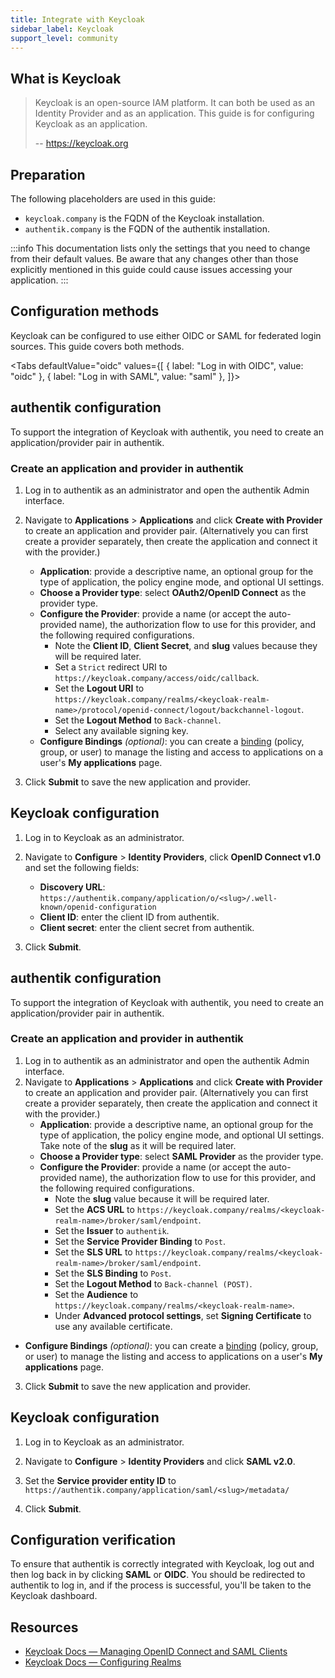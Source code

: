 ```yaml
---
title: Integrate with Keycloak
sidebar_label: Keycloak
support_level: community
---
```



## What is Keycloak

> Keycloak is an open-source IAM platform. It can both be used as an Identity Provider and as an application. This guide is for configuring Keycloak as an application.
>
> -- https://keycloak.org

## Preparation

The following placeholders are used in this guide:

- `keycloak.company` is the FQDN of the Keycloak installation.
- `authentik.company` is the FQDN of the authentik installation.

:::info
This documentation lists only the settings that you need to change from their default values. Be aware that any changes other than those explicitly mentioned in this guide could cause issues accessing your application.
:::

## Configuration methods

Keycloak can be configured to use either OIDC or SAML for federated login sources. This guide covers both methods.

<Tabs
  defaultValue="oidc"
  values={[
    { label: "Log in with OIDC", value: "oidc" },
    { label: "Log in with SAML", value: "saml" },
  ]}>
  <TabItem value="oidc">

## authentik configuration

To support the integration of Keycloak with authentik, you need to create an application/provider pair in authentik.

### Create an application and provider in authentik

1. Log in to authentik as an administrator and open the authentik Admin interface.
2. Navigate to **Applications** > **Applications** and click **Create with Provider** to create an application and provider pair. (Alternatively you can first create a provider separately, then create the application and connect it with the provider.)
    - **Application**: provide a descriptive name, an optional group for the type of application, the policy engine mode, and optional UI settings.
    - **Choose a Provider type**: select **OAuth2/OpenID Connect** as the provider type.
    - **Configure the Provider**: provide a name (or accept the auto-provided name), the authorization flow to use for this provider, and the following required configurations.
        - Note the **Client ID**, **Client Secret**, and **slug** values because they will be required later.
        - Set a `Strict` redirect URI to `https://keycloak.company/access/oidc/callback`.
        - Set the **Logout URI** to `https://keycloak.company/realms/<keycloak-realm-name>/protocol/openid-connect/logout/backchannel-logout`.
        - Set the **Logout Method** to `Back-channel`.
        - Select any available signing key.
    - **Configure Bindings** _(optional)_: you can create a [binding](/docs/add-secure-apps/flows-stages/bindings/) (policy, group, or user) to manage the listing and access to applications on a user's **My applications** page.

3. Click **Submit** to save the new application and provider.

## Keycloak configuration

1. Log in to Keycloak as an administrator.
2. Navigate to **Configure** > **Identity Providers**, click **OpenID Connect v1.0** and set the following fields:
    - **Discovery URL**: `https://authentik.company/application/o/<slug>/.well-known/openid-configuration`
    - **Client ID**: enter the client ID from authentik.
    - **Client secret**: enter the client secret from authentik.

3. Click **Submit**.

  </TabItem>
  <TabItem value="saml">

## authentik configuration

To support the integration of Keycloak with authentik, you need to create an application/provider pair in authentik.

### Create an application and provider in authentik

1. Log in to authentik as an administrator and open the authentik Admin interface.
2. Navigate to **Applications** > **Applications** and click **Create with Provider** to create an application and provider pair. (Alternatively you can first create a provider separately, then create the application and connect it with the provider.)
    - **Application**: provide a descriptive name, an optional group for the type of application, the policy engine mode, and optional UI settings. Take note of the **slug** as it will be required later.
    - **Choose a Provider type**: select **SAML Provider** as the provider type.
    - **Configure the Provider**: provide a name (or accept the auto-provided name), the authorization flow to use for this provider, and the following required configurations.
        - Note the **slug** value because it will be required later.
        - Set the **ACS URL** to `https://keycloak.company/realms/<keycloak-realm-name>/broker/saml/endpoint`.
        - Set the **Issuer** to `authentik`.
        - Set the **Service Provider Binding** to `Post`.
        - Set the **SLS URL** to `https://keycloak.company/realms/<keycloak-realm-name>/broker/saml/endpoint`.
        - Set the **SLS Binding** to `Post`.
        - Set the **Logout Method** to `Back-channel (POST)`.
        - Set the **Audience** to `https://keycloak.company/realms/<keycloak-realm-name>`.
        - Under **Advanced protocol settings**, set **Signing Certificate** to use any available certificate.

- **Configure Bindings** _(optional)_: you can create a [binding](/docs/add-secure-apps/flows-stages/bindings/) (policy, group, or user) to manage the listing and access to applications on a user's **My applications** page.

3. Click **Submit** to save the new application and provider.

## Keycloak configuration

1. Log in to Keycloak as an administrator.
2. Navigate to **Configure** > **Identity Providers** and click **SAML v2.0**.
3. Set the **Service provider entity ID** to `https://authentik.company/application/saml/<slug>/metadata/`

4. Click **Submit**.
      </TabItem>
</Tabs>

## Configuration verification

To ensure that authentik is correctly integrated with Keycloak, log out and then log back in by clicking **SAML** or **OIDC**. You should be redirected to authentik to log in, and if the process is successful, you'll be taken to the Keycloak dashboard.

## Resources

- [Keycloak Docs — Managing OpenID Connect and SAML Clients](https://www.keycloak.org/docs/latest/server_admin/index.html#assembly-managing-clients_server_administration_guide)
- [Keycloak Docs — Configuring Realms](https://www.keycloak.org/docs/latest/server_admin/index.html#_configuring-realms)
